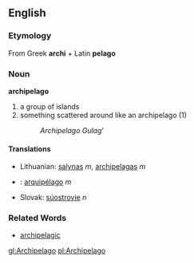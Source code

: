 == English ==
=== Etymology ===
From Greek '''archi''' + Latin '''pelago'''
=== Noun ===
'''archipelago'''
# a group of islands
# something scattered around like an archipelago (1)
#: ''Archipelago Gulag'''
==== Translations ====
*Lithuanian: [[salynas]] ''m'', [[archipelagas]] ''m''
*{{pt}}: [[:pt:arquipélago|arquipélago]] ''m''
*Slovak: [[súostrovie#Slovak|súostrovie]] ''n''

=== Related Words ===
* [[archipelagic]]

[[gl:Archipelago]]
[[pl:Archipelago]]